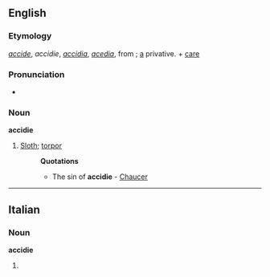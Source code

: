==English==

===Etymology===
{{OF.}} ''[[accide]]'', ''accidie'', {{LL.}} ''[[accidia]]'', ''[[acedia]]'', from {{Gk.}}; [[a]] privative. + [[care]]

===Pronunciation===
* {{IPA|/ˈæksɪdɪ/}}

===Noun===
'''accidie'''

# {{obsolete}} [[Sloth]]; [[torpor]]
#: '''Quotations'''
#:* The sin of '''accidie''' - [[Chaucer]]

----

==Italian==

===Noun===
'''accidie''' {{f}}

# {{plural of|[[accidia]]|lang=Italian}}